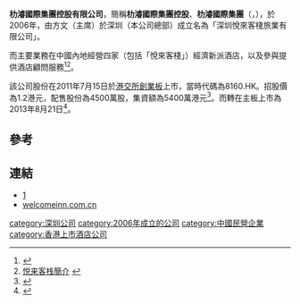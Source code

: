 '''朸濬國際集團控股有限公司'''，簡稱'''朸濬國際集團控股'''、'''朸濬國際集團'''（'''{{lang-en|Legend Strategy International Holdings Group Company Limited}}'''，{{hkex|1355}}），於2006年，由方文（主席）於深圳（本公司總部）成立名為「深圳悅來客棧旅業有限公司」。

而主要業務在中國內地經營四家（包括「悅來客棧」）經濟新派酒店，以及參與提供酒店顧問服務<ref>{{Cite web |url=http://www.legendstrategy.com/ft/aboutus.asp |title=朸濬國際集團控股有限公司簡介 |access-date=2013-08-18 |archive-date=2015-10-22 |archive-url=https://web.archive.org/web/20151022190454/http://www.legendstrategy.com/ft/aboutus.asp |dead-url=no }}</ref><ref>[http://www.welcomeinn.com.cn/about_yl.asp?id=93 悦来客栈簡介] {{webarchive|url=https://web.archive.org/web/20130820210832/http://welcomeinn.com.cn/about_yl.asp?id=93 |date=2013-08-20 }}</ref>。

該公司股份在2011年7月15日於[[港交所|港交所]][[香港創業板|創業板]]上市，當時代碼為8160.HK。招股價為1.2港元，配售股份為4500萬股，集資額為5400萬港元<ref>{{Cite web |url=http://www.hkexnews.hk/listedco/listconews/GEM/2011/0630/08160_1105957/C102.pdf |title=朸濬國際集團控股有限公司招股資料 |access-date=2013-08-18 |archive-date=2016-03-05 |archive-url=https://web.archive.org/web/20160305024057/http://www.hkexnews.hk/listedco/listconews/GEM/2011/0630/08160_1105957/C102.pdf |dead-url=no }}</ref>。而轉在主板上市為2013年8月21日<ref>{{Cite web |url=http://www.hkexnews.hk/listedco/listconews/GEM/2013/0809/GLN20130809070_C.pdf |title=朸濬國際集團控股有限公司轉板資料 |access-date=2013-08-18 |archive-date=2016-03-05 |archive-url=https://web.archive.org/web/20160305011531/http://www.hkexnews.hk/listedco/listconews/GEM/2013/0809/GLN20130809070_C.pdf |dead-url=no }}</ref>。

==參考==
{{reflist}}

==連結==
*[http://www.legendstrategy.com/] {{Wayback|url=http://www.legendstrategy.com/ |date=20170921182201 }}
*[https://web.archive.org/web/20130814113625/http://www.welcomeinn.com.cn/ welcomeinn.com.cn]

[[category:深圳公司|category:深圳公司]]
[[category:2006年成立的公司|category:2006年成立的公司]]
[[category:中國民營企業|category:中國民營企業]]
[[category:香港上市酒店公司|category:香港上市酒店公司]]